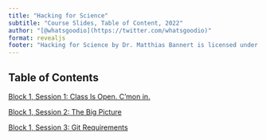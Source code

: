 ```yaml
---
title: "Hacking for Science"
subtitle: "Course Slides, Table of Content, 2022"
author: "[@whatsgoodio](https://twitter.com/whatsgoodio)"
format: revealjs
footer: "Hacking for Science by Dr. Matthias Bannert is licensed under [CC BY-NC-SA 4.0](https://creativecommons.org/licenses/by-nc-sa/4.0/?ref=chooser-v1)"
---
```


## Table of Contents

[Block 1, Session 1: Class Is Open. C'mon in.](block_1_session_1_classopen.html)

[Block 1, Session 2: The Big Picture](block_1_session_2_big_picture.html)

[Block 1, Session 3: Git Requirements](block_1_session_3_git_requirements.html)

<!--



[Block 1, Session 4: Git 101](block_1_session_4_git_101.html)


[Block 2, Session 1: R Programming 101](block2_session_1.html)

[Block 2, Session 2: Programming with data](block2_session_2.html)

[Block 3, Session 1: Infrastructure: Terminology and Contextualization](block3_session_1.html)

[Block 3, Session 2: Infrastructure for the Semester Projects](block3_session_2.html)


-->


